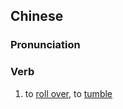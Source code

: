 {{also|侧翻}}
==Chinese==
{{zh-forms|s=侧翻}}

===Pronunciation===
{{zh-pron
|m=cèfān
|cat=v
}}

===Verb===
{{zh-verb}}

# to [[roll over]], to [[tumble]]